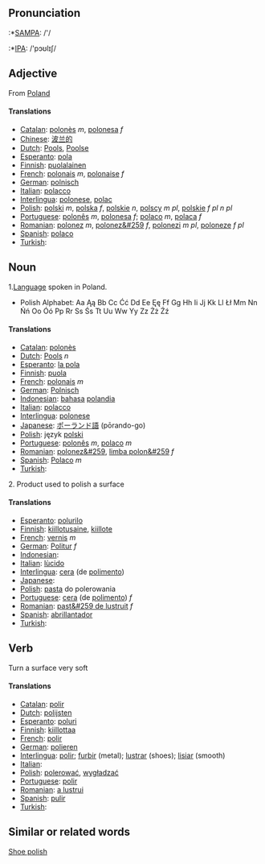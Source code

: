 ==Pronunciation==

:*[[w:SAMPA|SAMPA]]: /'/
:*[[w:IPA|IPA]]: /'pɔʊlɪʃ/


==Adjective==

From [[Poland]]

====Translations====

*[[Catalan]]: [[polonès]] ''m'', [[polonesa]] ''f''
*[[Chinese]]: [[波兰的]]
*[[Dutch]]: [[Pools]], [[Poolse]]
*[[Esperanto]]: [[pola]]
*[[Finnish]]: [[puolalainen]]
*[[French]]: [[polonais]] ''m'', [[polonaise]] ''f''
*[[German]]: [[polnisch]]
*[[Italian]]: [[polacco]]
*[[Interlingua]]: [[polonese]], [[polac]]
*[[Polish]]: [[polski]] ''m'', [[polska]] ''f'', [[polskie]] ''n'', [[polscy]] ''m pl'', [[polskie]] ''f pl'' ''n pl''
*[[Portuguese]]: [[polonês]] ''m'', [[polonesa]] ''f''; [[polaco]] ''m'', [[polaca]] ''f''
*[[Romanian]]: [[polonez]] ''m'', [[polonez&#259]] ''f'', [[polonezi]] ''m pl'', [[poloneze]] ''f pl''
*[[Spanish]]: [[polaco]]
*[[Turkish]]: [[]]

==Noun==

1.[[Language]] spoken in Poland.
*Polish Alphabet: Aa Ąą Bb Cc Ćć Dd Ee Ęę Ff Gg Hh Ii Jj Kk Ll Łł Mm Nn Ńń Oo Óó Pp Rr Ss Śs Tt Uu Ww Yy Zz Żż Źź

====Translations====
*[[Catalan]]: [[polonès]]
*[[Dutch]]: [[Pools]] ''n''
*[[Esperanto]]: [[la pola]] 
*[[Finnish]]: [[puola]] 
*[[French]]: [[polonais]] ''m''
*[[German]]: [[Polnisch]] 
*[[Indonesian]]: [[bahasa]] [[polandia]]
*[[Italian]]: [[polacco]]
*[[Interlingua]]: [[polonese]] 
*[[Japanese]]: [[ポーランド語]] (pōrando-go)
*[[Polish]]: język [[polski]] 
*[[Portuguese]]: [[polonês]] ''m'', [[polaco]] ''m'' 
*[[Romanian]]: [[polonez&#259]], [[limba polon&#259]] ''f''
*[[Spanish]]: [[Polaco]] ''m''
*[[Turkish]]: [[]]

2. Product used to polish a surface

====Translations====
*[[Esperanto]]: [[polurilo]]
*[[Finnish]]: [[kiillotusaine]], [[kiillote]]
*[[French]]: [[vernis]] ''m''
*[[German]]: [[Politur]] ''f''
*[[Indonesian]]: [[]]
*[[Italian]]: [[lùcido]]
*[[Interlingua]]: [[cera]] (de [[polimento]])
*[[Japanese]]: [[]]
*[[Polish]]: [[pasta]] do polerowania
*[[Portuguese]]: [[cera]] (de [[polimento]]) ''f''
*[[Romanian]]: [[past&#259 de lustruit]] ''f''
*[[Spanish]]: [[abrillantador]]
*[[Turkish]]: [[]]


== Verb ==

Turn a surface very soft

====Translations====
*[[Catalan]]: [[polir]]
*[[Dutch]]: [[polijsten]]
*[[Esperanto]]: [[poluri]]
*[[Finnish]]: [[kiillottaa]]
*[[French]]: [[polir]]
*[[German]]: [[polieren]]
*[[Interlingua]]: [[polir]]; [[furbir]] (metal); [[lustrar]] (shoes); [[lisiar]] (smooth)
*[[Italian]]: [[]]
*[[Polish]]: [[polerować]], [[wygładzać]]
*[[Portuguese]]: [[polir]]
*[[Romanian]]: [[a lustrui]]
*[[Spanish]]: [[pulir]]
*[[Turkish]]: [[]]

==Similar or related words==

[[Shoe polish]]